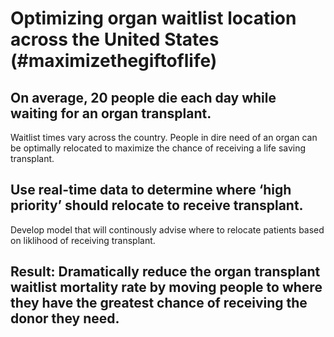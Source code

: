 # Optimizing organ waitlist location across the United States (#maximizethegiftoflife)

## On average, 20 people die each day while waiting for an organ transplant.

Waitlist times vary across the country. People in dire need of an organ can be optimally relocated to maximize the chance of receiving a life saving transplant.

## Use real-time data to determine where 'high priority' should relocate to receive transplant.

Develop model that will continously advise where to relocate patients based on liklihood of receiving transplant.

## Result:  Dramatically reduce the organ transplant waitlist mortality rate by moving people to where they have the greatest chance of receiving the donor they need.


